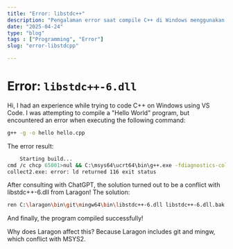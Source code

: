 ```yaml
---
title: "Error: libstdc++"
description: "Pengalaman error saat compile C++ di Windows menggunakan MSYS2 karena konflik dengan Laragon."
date: "2025-04-24"
type: "blog"
tags : ["Programming", "Error"]
slug: "error-libstdcpp"

---
```


# Error: `libstdc++-6.dll`

Hi, I had an experience while trying to code C++ on Windows using VS Code. I was attempting to compile a "Hello World" program, but encountered an error when executing the following command:

```bash
g++ -g -o hello hello.cpp
```
The error result:

```bash
    Starting build...
cmd /c chcp 65001>nul && C:\msys64\ucrt64\bin\g++.exe -fdiagnostics-color=always -g D:\Devoloper\leetcode\hello.cpp -o D:\Devoloper\leetcode\hello.exe
collect2.exe: error: ld returned 116 exit status
```
After consulting with ChatGPT, the solution turned out to be a conflict with libstdc++-6.dll from Laragon! The solution:

```bash
ren C:\laragon\bin\git\mingw64\bin\libstdc++-6.dll libstdc++-6.dll.bak
```

And finally, the program compiled successfully!

Why does Laragon affect this? Because Laragon includes git and mingw, which conflict with MSYS2.
